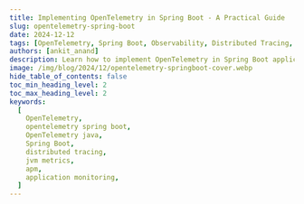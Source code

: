 ```yaml
---
title: Implementing OpenTelemetry in Spring Boot - A Practical Guide
slug: opentelemetry-spring-boot
date: 2024-12-12
tags: [OpenTelemetry, Spring Boot, Observability, Distributed Tracing, Monitoring, Java]
authors: [ankit_anand]
description: Learn how to implement OpenTelemetry in Spring Boot applications. This guide covers setup, tracing, metrics, and advanced techniques for effective observability.
image: /img/blog/2024/12/opentelemetry-springboot-cover.webp
hide_table_of_contents: false
toc_min_heading_level: 2
toc_max_heading_level: 2
keywords:
  [
    OpenTelemetry,
    opentelemetry spring boot,
    OpenTelemetry java,
    Spring Boot,
    distributed tracing,
    jvm metrics,
    apm,
    application monitoring,
  ]
---
```


<head>
  <script
    type="application/ld+json"
    dangerouslySetInnerHTML={{
      __html: JSON.stringify({
        '@context': '[https://schema.org](https://schema.org/)',
        '@type': 'TechArticle',
        headline: 'Implementing OpenTelemetry in Spring Boot - A Practical Guide',
        alternativeHeadline:
          'Learn how to integrate OpenTelemetry with Spring Boot for comprehensive application monitoring',
        author: {
          '@type': 'Person',
          name: 'Ankit Anand',
        },
        publisher: {
          '@type': 'Organization',
          name: 'SigNoz',
          logo: {
            '@type': 'ImageObject',
            url: 'https://signoz.io/img/SigNozLogo-orange.svg',
          },
        },
        datePublished: '2024-01-24T00:00:00Z',
        dateModified: '2024-08-22T00:00:00Z',
        mainEntityOfPage: {
          '@type': 'WebPage',
          '@id': 'https://signoz.io/blog/opentelemetry-spring-boot/',
        },
        description:
          'Learn how to implement OpenTelemetry in Spring Boot applications. This guide covers setup, tracing, metrics, and advanced techniques for effective observability.',
        keywords:
          'OpenTelemetry, opentelemetry spring boot, OpenTelemetry java, Spring Boot, distributed tracing, jvm metrics, apm, application monitoring',
        articleSection: 'Technology',
        inLanguage: 'en',
        isPartOf: {
          '@type': 'Blog',
          name: 'SigNoz Blog',
          url: 'https://signoz.io/blog/',
        },
        about: [
          {
            '@type': 'Thing',
            name: 'OpenTelemetry',
            description: 'An open-source observability framework for cloud-native software',
          },
          {
            '@type': 'Thing',
            name: 'Spring Boot',
            description: 'An open-source Java-based framework used to create microservices',
          },
          {
            '@type': 'Thing',
            name: 'Application Performance Monitoring',
            description:
              'The practice of monitoring software applications to ensure they perform as expected',
          },
        ],
        mentions: [
          {
            '@type': 'SoftwareApplication',
            name: 'OpenTelemetry',
            applicationCategory: 'Observability Framework',
          },
          {
            '@type': 'SoftwareApplication',
            name: 'Spring Boot',
            applicationCategory: 'Application Framework',
          },
          {
            '@type': 'SoftwareApplication',
            name: 'SigNoz',
            applicationCategory: 'Observability Platform',
          },
        ],
        mainEntity: {
          '@type': 'HowTo',
          name: 'How to Implement OpenTelemetry in Spring Boot',
          step: [
            {
              '@type': 'HowToStep',
              name: 'Set up SigNoz',
              text: 'Create a SigNoz Cloud account and set up the backend for receiving telemetry data.',
            },
            {
              '@type': 'HowToStep',
              name: 'Set up Sample Spring Boot Application',
              text: 'Clone and run the Spring PetClinic sample application.',
            },
            {
              '@type': 'HowToStep',
              name: 'Download OpenTelemetry Java Agent JAR',
              text: 'Download the latest OpenTelemetry Java agent JAR file.',
            },
            {
              '@type': 'HowToStep',
              name: 'Run the Application with Java Agent',
              text: 'Run the Spring Boot application with the OpenTelemetry Java agent and necessary environment variables.',
            },
            {
              '@type': 'HowToStep',
              name: 'Monitor Application with SigNoz',
              text: "Access the SigNoz dashboard to monitor your Spring Boot application's performance.",
            },
          ],
        },
      }),
    }}
  />
</head>

OpenTelemetry can auto-instrument your Java Spring Boot application to capture telemetry data from a number of popular libraries and frameworks that your application might be using. It can be used to collect logs, metrics, and traces from your Spring Boot application. In this tutorial, we will integrate OpenTelemetry with a Spring Boot application for traces and logs.

Before the demo begins, let's have a brief overview of OpenTelemetry.

## What is OpenTelemetry?

<a href="https://opentelemetry.io/" rel="noopener noreferrer nofollow" target="_blank">OpenTelemetry</a> is a set of API, SDKs, libraries, and integrations aiming to standardize the generation,
collection, and management of telemetry data(logs, metrics, and traces). OpenTelemetry is a Cloud
Native Computing Foundation project created after the merger of OpenCensus(from Google) and
OpenTracing(From Uber).

It consists of three core components:

1. Traces: Detailed records of request flows through your system
2. Metrics: Quantitative measurements of your application's performance
3. Logs: Timestamped records of discrete events

The data you collect with OpenTelemetry is vendor-agnostic and can be exported in many formats. Telemetry data has become critical to observe the state of distributed systems. With microservices and polyglot architectures, there was a need to have a global standard. OpenTelemetry aims to fill that space and is doing a great job at it thus far.

There are two important components in OpenTelemetry that comes in handy to collect telemetry data:

- **Client Libraries**<br></br>
  For Java applications, OpenTelemetry provides a JAR agent that can be attached to any Java 8+ application. It can detect a number of popular libraries and frameworks and instrument applications right out of the box for generating telemetry data.
- **OpenTelemetry Collector**<br></br>
  It is a stand-alone service provided by OpenTelemetry. It can be used as a telemetry-processing system with a lot of flexible configurations to collect and manage telemetry data.

Typically, here's how an application architecture instrumented with OpenTelemetry looks like.

<figure data-zoomable align="center">
  <img src="/img/blog/2022/09/opentelemetry_architecture.webp" alt="OpenTelemetry Architecture" />
  <figcaption>
    <i>
      Architecture - How OpenTelemetry fits in an application architecture. OTel collector refers to
      OpenTelemetry Collector
    </i>
  </figcaption>
</figure>




OpenTelemetry provides client libraries and agents for most of the popular programming languages. There are two types of instrumentation:

- **Auto-instrumentation**<br></br>
  OpenTelmetry can collect data for many popular frameworks and libraries automatically. You don’t have to make any code changes.
- **Manual instrumentation**<br></br>
  If you want more application-specific data, OpenTelemetry SDK provides you with the capabilities to capture that data using OpenTelemetry APIs and SDKs.

For a Java Spring Boot application, we can use the OpenTelemetry Java Jar agent to instrument the application. The agent is capable of capturing telemetry data from various popular libraries and frameworks used in the application.

<figure data-zoomable align="center">
  <img
    src="/img/docs/opentelemetry_java_instrument.webp"
    alt="OpenTelemetry helps to generate and collect telemetry data from your application which is then sent to an observability backend like SigNoz"
  />
  <figcaption>
    <i>
      OpenTelemetry helps generate and collect telemetry data from Spring Boot applications which
      can then be sent to SigNoz for storage, visualization, and analysis.
    </i>
  </figcaption>
</figure>

OpenTelemetry does not provide storage and visualization layer for the collected data. The advantage of using OpenTelemetry is that it can export the collected data in many different formats. So you're free to choose your telemetry backend.

In this tutorial, we will use [SigNoz](https://signoz.io/docs/), an OpenTelemetry-native APM as the backend and visualization layer.

Steps to integrate OpenTelemetry with your Spring Boot application.

1. [Setting up SigNoz](#step-1-setting-up-signoz)
2. [Setting up Sample Spring Boot Application](#step-2-setting-up-sample-spring-boot-application)
3. [Downloading OpenTelemetry Java Agent Jar](#step-3-downloading-opentelemetry-java-agent-jar)
4. [Running the application with Java Agent Jar](#step-4-running-the-application-with-relevant-environment-variables)
5. [Monitoring application with SigNoz](#step-5-monitoring-your-spring-boot-application-in-signoz)

### Why should you use OpenTelemetry with Spring Boot?

Here are the key benefits:

- **Standardization**: OpenTelemetry offers a vendor-neutral approach, allowing you to switch between different observability backends easily.
- **Comprehensive visibility**: It provides a holistic view of your application's performance across distributed systems.
- **Easy integration**: OpenTelemetry seamlessly integrates with Spring Boot, requiring minimal configuration.
- **Extensibility**: You can easily extend OpenTelemetry to capture custom metrics and traces specific to your business needs.

Compared to other observability solutions like Micrometer, OpenTelemetry offers broader language support and a more comprehensive approach to telemetry data collection. While Micrometer focuses primarily on metrics, OpenTelemetry provides a unified solution for traces, metrics, and logs.

## Prerequisites

- [SigNoz Cloud account](https://signoz.io/teams/)
- Java 8 or Higher (<a href = "https://www.java.com/en/" rel="noopener noreferrer nofollow" target="_blank" >Download here</a>)

## Step 1: Setting up SigNoz

You need a backend to which you can send the collected data for monitoring and visualization. [SigNoz](https://signoz.io/) is an OpenTelemetry-native APM that is well-suited for visualizing OpenTelemetry data.

<GetStartedSigNoz />

## Step 2: Setting up Sample Spring Boot application

For this tutorial, we will use the popular <a href = "https://github.com/SigNoz/spring-petclinic" rel="noopener noreferrer nofollow" target="_blank" >Spring PetClinic application</a> and integrate it with OpenTelemetry.

The Spring PetClinic application is a well-known sample application used to demonstrate the capabilities of the Spring Framework in Java. It is a web application that uses Spring MVC (Model-View-Controller) to handle web requests, manage controllers, and render views. You can read more about it [here](https://spring-petclinic.github.io/).

**Git clone the repository and go to the root folder:**

```bash
git clone https://github.com/SigNoz/spring-petclinic.git
cd spring-petclinic

```

**Run the application using the following commands:**

```bash
./mvnw package
java -jar target/*.jar

```

If your application runs successfully, you will be able to access the application UI here: http://localhost:8090/

<figure data-zoomable>
  <img
    src="/img/blog/2024/12/spring_boot_app.webp"
    alt="Spring PetClinic app accessed at port:8090"
  />
  <figcaption>
    <i>Sample Spring Boot application running in your local host.</i>
  </figcaption>
</figure>


Once you ensure that your application runs fine, stop it with `ctrl + c` on mac, as we will be launching the application with the Java agent downloaded from OpenTelemetry.

## Step 3: Downloading OpenTelemetry Java Agent JAR

Download the [latest Java agent JAR](https://github.com/open-telemetry/opentelemetry-java-instrumentation/releases/latest/download/opentelemetry-javaagent.jar). You will need the path of this file, so note it down somewhere. You can also use the terminal to get this file using the following command:

```bash
wget https://github.com/open-telemetry/opentelemetry-java-instrumentation/releases/latest/download/opentelemetry-javaagent.jar

```

Note: You will need the path to this file while running your application. A good practice is to create a folder named 'java-agent' inside your project and save the agent there.

OpenTelemetry Java agent JAR can be attached to any Java 8+ application. The agent JAR can detect a number of <a href = "https://github.com/open-telemetry/opentelemetry-java-instrumentation/blob/main/docs/supported-libraries.md" rel="noopener noreferrer nofollow" target="_blank" >popular libraries and frameworks</a> and instrument it right out of the box. You don't need to add any code for that.

The auto-instrumentation takes care of generating traces and logs from the application. SigNoz uses the trace data to report key application metrics like p99 latency, request rates, and error rates with out-of-box charts and visualization.

You will also be able to capture logs with it and send it to SigNoz.

## Step 4: Running the application with relevant environment variables

You need to run your Spring Boot application along with the instrumentation agent. The below command will auto-instrument your application for traces and logs.


```bash
OTEL_RESOURCE_ATTRIBUTES=service.name=<app_name> \
OTEL_EXPORTER_OTLP_HEADERS="signoz-ingestion-key=SIGNOZ_INGESTION_KEY" \
OTEL_EXPORTER_OTLP_ENDPOINT=https://ingest.{region}.signoz.cloud:443 \
OTEL_LOGS_EXPORTER=otlp \
java -javaagent:/path/opentelemetry-javaagent.jar -jar target/*.jar
```


You can get SigNoz ingestion key and region from your SigNoz cloud account in Settings --> Ingestion Settings.

<figure data-zoomable align='center'>
<img src="/img/blog/2024/12/ingestion-settings.webp" alt="ingestion settings"/>
<figcaption><i>Ingestion details for your SigNoz cloud account</i></figcaption>
</figure>

Your final command might look like this:

```bash
OTEL_LOGS_EXPORTER=otlp \
OTEL_EXPORTER_OTLP_ENDPOINT=https://ingest.in.signoz.cloud:443 \
OTEL_EXPORTER_OTLP_HEADERS="signoz-ingestion-key=7XXXXX7-6XXxX-45ff-9XX1-3bXxXXf9cdc3" \
OTEL_RESOURCE_ATTRIBUTES=service.name=sample_java_app \
java -javaagent:/java-agent/opentelemetry-javaagent.jar -jar  target/*.jar
```

<Admonition>
  You would need to use the environment variables from your SigNoz cloud account.
</Admonition>

## Step 5: Monitoring your Spring Boot Application in SigNoz

Check out the Spring Pet Clinic app at: http://localhost:8090/ and play around with it to generate some load. You can try refreshing the endpoint multiple times to generate load. Now you open the `Services` tab of SigNoz dashboard to see your Spring Boot Application being monitored.

When you sign up, you will get an onboarding flow for Java application. You can follow it to instrument your own Spring Boot application too.

Below you can find your Spring Boot application in the list of applications being monitored.

<figure data-zoomable>
  <img
    className="box-shadowed-image"
    src="/img/blog/2024/12/opentelemetry-spring-boot-apm.webp"
    alt="Spring Boot application monitoring with OpenTelemetry"
  />
  <figcaption>
    <i>
      Spring Boot application monitoring in SigNoz with p99 latency, error rate, and ops per second
    </i>
  </figcaption>
</figure>

## Application Metrics and Traces of the Spring Boot application

SigNoz makes it easy to visualize metrics and traces captured through OpenTelemetry instrumentation.

SigNoz comes with out of box RED metrics charts and visualization based on your trace data. You get following out-of-box charts for your Spring Boot application:

- Rate of requests
- Error rate of requests
- Duration taken by requests
- Apdex
- Top endpoints in your application

And you can monitor all of this without any code change, just by integrating your Spring Boot application with OpenTelemetry Java agent JAR.

<figure data-zoomable>
  <img
    className="box-shadowed-image"
    src="/img/blog/2024/12/opentelemetry-spring-boot-red-metrics.webp"
    alt="SigNoz dashboard showing application latency, requests per sec, error percentage, Apdex and top endpoints"
  />
  <figcaption>
    <i>
      Measure things like application latency, requests per sec, error percentage, apdex and see
      your top endpoints with SigNoz.
    </i>
  </figcaption>
</figure>

The best thing about OpenTelemetry is correlated signals for getting better context while troubleshooting. From application metrics, you can jump directly to logs and traces for troubleshooting.

<Figure src="/img/blog/2024/12/apm-metric-to-logs-and-traces.webp" alt="APM metrics to logs and traces in SigNoz" caption="To investigate any potential issues highlighted in RED metrics, you can directly jump to logs and traces to get more context" />

SigNoz provides a trace explorer where you can analyze spans in great detail with the help of quick filters and an advanced query builder.


<Figure src="/img/blog/2024/12/java-app-traces.webp" alt="Trace Explorer showing data from Spring Boot Application" caption="Using the trace explorer, you can analyze spans collected from your Spring Boot application" />


You can also visualize your trace data with [flamegraphs and Gantt charts](https://signoz.io/blog/flamegraphs/) to see the flow of requests. This comes in very handy while debugging performance related issues.

<figure data-zoomable>
  <img
    className="box-shadowed-image"
    src="/img/blog/2024/12/java-app-flamegraphs.webp"
    alt="OpenTelemetry Spring Boot Monitoring with trace data visualized as flamegraphs"
  />
  <figcaption>
    <i>
      See how requests flow through your Spring Boot application with flamegraphs and Gantt charts
      in SigNoz dashboard
    </i>
  </figcaption>
</figure>

## Spring Boot application logs with OpenTelemetry Java agent JAR

The OpenTelemetry Java agent JAR also captures logs from Java applications. You can also configure popular Java logging libraries like <a href = "https://github.com/open-telemetry/opentelemetry-java-instrumentation/tree/main/instrumentation/log4j/log4j-context-data/log4j-context-data-2.17/library-autoconfigure" rel="noopener noreferrer nofollow" target="_blank" >Log4j2</a> and <a href = "https://github.com/open-telemetry/opentelemetry-java-instrumentation/blob/main/instrumentation/logback/logback-mdc-1.0/library/README.md" rel="noopener noreferrer nofollow" target="_blank" >logback</a> to work with OpenTelemetry Java agent JAR.

For getting logs, you need an environment variable `OTEL_LOGS_EXPORTER` to your run command.

```bash
OTEL_LOGS_EXPORTER=otlp \
OTEL_EXPORTER_OTLP_ENDPOINT=https://ingest.in.signoz.cloud:443 \
OTEL_EXPORTER_OTLP_HEADERS="signoz-ingestion-key=7XXXXX7-6XXxX-45ff-9XX1-3bXxXXf9cdc3" \
OTEL_RESOURCE_ATTRIBUTES=service.name=sample_java_app \
java -javaagent:/java-agent/opentelemetry-javaagent.jar -jar  target/*.jar
```

Since we already added this to our run command, you can see logs from your Spring Boot application in the Logs explorer by using a filter for service.name.

You can go to the logs tab of SigNoz and apply filter for your `service.name` to see logs from your Spring Boot application.

<figure data-zoomable align="center">
  <img
    className="box-shadowed-image"
    src="/img/blog/2024/12/java-app-logs.webp"
    alt="Logs collected automatically from your Spring boot application"
  />
  <figcaption>
    <i>Logs collected automatically from your Spring boot application</i>
  </figcaption>
</figure>

The logs explorer of SigNoz provides a lot of features like quick filters, query builder, and different visualizations.

## Choosing Between Agent and Starter

When implementing OpenTelemetry in Spring Boot, you have two main options: using the OpenTelemetry Java agent or the OpenTelemetry Spring Boot starter. Each approach has its pros and cons:

OpenTelemetry Java Agent:

- Pros:
  - Easy to set up with minimal code changes
  - Provides automatic instrumentation for many libraries
- Cons:
  - Less flexibility for custom instrumentation
  - May introduce a slight performance overhead

OpenTelemetry Spring Boot Starter:

- Pros:
  - Offers more control over instrumentation
  - Allows for easier custom instrumentation
- Cons:
  - Requires more configuration and code changes
  - May miss some automatic instrumentations provided by the agent

While the default choice of instrumentation is the OpenTelemetry Java agent, you can use the starter in case it fits your requirement. You can read more about it [here](https://opentelemetry.io/docs/zero-code/java/spring-boot-starter/)


## Advanced OpenTelemetry Techniques for Spring Boot

For more advanced use cases, consider these techniques:

1. Implement custom instrumentations for Spring Boot components:

```java
@Aspect
@Component
public class CustomInstrumentation {

    private final Tracer tracer;

    public CustomInstrumentation(OpenTelemetry openTelemetry) {
        this.tracer = openTelemetry.getTracer("com.example.CustomInstrumentation");
    }

    @Around("execution(* com.example.service.*.*(..))")
    public Object traceMethod(ProceedingJoinPoint joinPoint) throws Throwable {
        Span span = tracer.spanBuilder(joinPoint.getSignature().getName()).startSpan();
        try (Scope scope = span.makeCurrent()) {
            return joinPoint.proceed();
        } catch (Throwable t) {
            span.recordException(t);
            throw t;
        } finally {
            span.end();
        }
    }
}

```

1. Use OpenTelemetry SDK for fine-grained control:

```java
@Configuration
public class OpenTelemetryConfig {

    @Bean
    public OpenTelemetry openTelemetry() {
        Resource resource = Resource.getDefault()
            .merge(Resource.create(Attributes.of(ResourceAttributes.SERVICE_NAME, "your-service-name")));

        SdkTracerProvider sdkTracerProvider = SdkTracerProvider.builder()
            .setResource(resource)
            .addSpanProcessor(BatchSpanProcessor.builder(OtlpGrpcSpanExporter.builder().build()).build())
            .setSampler(Sampler.parentBased(Sampler.traceIdRatioBased(0.1)))
            .build();

        SdkMeterProvider sdkMeterProvider = SdkMeterProvider.builder()
            .setResource(resource)
            .registerMetricReader(PeriodicMetricReader.builder(OtlpGrpcMetricExporter.builder().build()).build())
            .build();

        return OpenTelemetrySdk.builder()
            .setTracerProvider(sdkTracerProvider)
            .setMeterProvider(sdkMeterProvider)
            .buildAndRegisterGlobal();
    }
}

```

1. Handle OpenTelemetry in Spring Boot native images:
   - Ensure all OpenTelemetry classes are included in the native image
   - Use reflection configuration to allow access to OpenTelemetry classes
   - Test thoroughly to ensure all instrumentations work correctly in the native image
2. Performance tuning and optimization strategies:
   - Use sampling to reduce the volume of traces in high-traffic systems
   - Implement batching for trace and metric exports to reduce network overhead
   - Monitor the impact of OpenTelemetry on your application's performance and adjust accordingly

## Troubleshooting Common Issues

When implementing OpenTelemetry in Spring Boot, you may encounter some challenges. Here are solutions to common issues:

1. Instrumentation conflicts:
   - Ensure you're using compatible versions of OpenTelemetry and Spring Boot
   - Check for conflicting instrumentations and disable them if necessary
2. Data export problems:
   - Verify network connectivity to your backend (e.g., SigNoz, Jaeger)
   - Check exporter configuration, including endpoints and authentication
3. OpenTelemetry version incompatibilities:
   - Keep all OpenTelemetry dependencies on the same version
   - Follow the OpenTelemetry versioning guidelines when upgrading
4. Trace context propagation issues:
   - Ensure proper configuration of context propagation between services
   - Use OpenTelemetry's built-in propagators (e.g., W3CTraceContextPropagator)

## Conclusion

OpenTelemetry makes it very convenient to instrument your Spring Boot application and collect telemetry data like logs, metrics, and traces. You can then use an open-source APM tool like SigNoz to analyze the performance of your app. With OpenTelemetry and SigNoz, you can implement full-stack observability for your Spring Boot applications.

If your Spring Boot application is based on microservices architecture, check out this tutorial 👇

[Implementing Distributed Tracing in a Java application](https://signoz.io/blog/distributed-tracing-java/)

## FAQs

### How does OpenTelemetry differ from Spring Boot Actuator?

OpenTelemetry offers a more comprehensive observability solution, including distributed tracing and standardized telemetry data collection. Spring Boot Actuator focuses primarily on application health monitoring and basic metrics. OpenTelemetry provides greater flexibility and interoperability across different observability backends.

### Can I use OpenTelemetry with older versions of Spring Boot?

Yes, OpenTelemetry can be used with older versions of Spring Boot. However, you may need to adjust your configuration and dependencies based on the specific Spring Boot version. It's recommended to use the latest compatible versions of both OpenTelemetry and Spring Boot for the best experience.

### What's the performance impact of using OpenTelemetry in Spring Boot?

The performance impact of OpenTelemetry is generally minimal, especially when using sampling strategies. However, the exact impact depends on your application's complexity and the volume of telemetry data collected. Monitor your application's performance after implementing OpenTelemetry and adjust configurations if needed.

### How do I migrate from Micrometer to OpenTelemetry in my Spring Boot app?

To migrate from Micrometer to OpenTelemetry:

1. Add OpenTelemetry dependencies to your project
2. Replace Micrometer configurations with OpenTelemetry equivalents
3. Update custom metrics to use OpenTelemetry's API
4. Configure OpenTelemetry exporters for your preferred backend
5. Gradually phase out Micrometer dependencies and configurations

### What is OpenTelemetry and why is it important for Spring Boot applications?

OpenTelemetry is a set of APIs, SDKs, and tools for generating, collecting, and managing telemetry data (logs, metrics, and traces). It's important for Spring Boot applications because it provides standardized observability, comprehensive visibility across distributed systems, easy integration, and extensibility for custom metrics and traces.

### How does OpenTelemetry differ from other observability solutions like Micrometer?

OpenTelemetry offers broader language support and a more comprehensive approach to telemetry data collection. While Micrometer focuses primarily on metrics, OpenTelemetry provides a unified solution for traces, metrics, and logs. It also allows for easier switching between different observability backends.

### What are the steps to integrate OpenTelemetry with a Spring Boot application?

The main steps are:

1. Set up a compatible backend like SigNoz
2. Download the OpenTelemetry Java Agent JAR
3. Run the Spring Boot application with the Java Agent and necessary environment variables
4. Configure any additional settings for logs or custom instrumentation
5. Monitor the application using the chosen backend (e.g., SigNoz dashboard)

### Can OpenTelemetry collect logs from Spring Boot applications?

Yes, OpenTelemetry can collect logs from Spring Boot applications. The OpenTelemetry Java agent JAR captures logs automatically, and you can configure popular Java logging libraries like Log4j2 and logback to work with it. You need to add the `OTEL_LOGS_EXPORTER=otlp` environment variable when running your application.

### What's the difference between using the OpenTelemetry Java agent and the OpenTelemetry Spring Boot starter?

The OpenTelemetry Java agent provides easy setup with minimal code changes and automatic instrumentation for many libraries. However, it offers less flexibility for custom instrumentation. The OpenTelemetry Spring Boot starter requires more configuration but allows for more control over instrumentation and easier custom implementations.

### How can I implement custom instrumentations in my Spring Boot application with OpenTelemetry?

You can implement custom instrumentations using aspect-oriented programming (AOP) in Spring Boot. Create an aspect that uses the OpenTelemetry API to create and manage spans for specific method executions. This allows you to add custom metrics and traces to your application's telemetry data.

### What are some advanced techniques for using OpenTelemetry in Spring Boot?

Advanced techniques include:

1. Implementing custom instrumentations for specific Spring Boot components
2. Using the OpenTelemetry SDK for fine-grained control over tracers, meters, and exporters
3. Handling OpenTelemetry in Spring Boot native images
4. Implementing performance tuning and optimization strategies like sampling and batching

### How do I troubleshoot common issues when implementing OpenTelemetry in Spring Boot?

Common troubleshooting steps include:

1. Ensuring compatibility between OpenTelemetry and Spring Boot versions
2. Checking for and resolving instrumentation conflicts
3. Verifying network connectivity and exporter configurations
4. Keeping all OpenTelemetry dependencies on the same version
5. Properly configuring context propagation between services

### Can OpenTelemetry be used with older versions of Spring Boot?

Yes, OpenTelemetry can be used with older versions of Spring Boot, but you may need to adjust configurations and dependencies. It's recommended to use the latest compatible versions of both OpenTelemetry and Spring Boot for the best experience and support.

### What's the performance impact of using OpenTelemetry in a Spring Boot application?

The performance impact of OpenTelemetry is generally minimal, especially when using sampling strategies. However, the exact impact depends on your application's complexity and the volume of telemetry data collected. It's important to monitor your application's performance after implementing OpenTelemetry and adjust configurations if needed.

---

**Further Reading**

[OpenTelemetry Collector Complete Guide](https://signoz.io/blog/opentelemetry-collector-complete-guide/)
